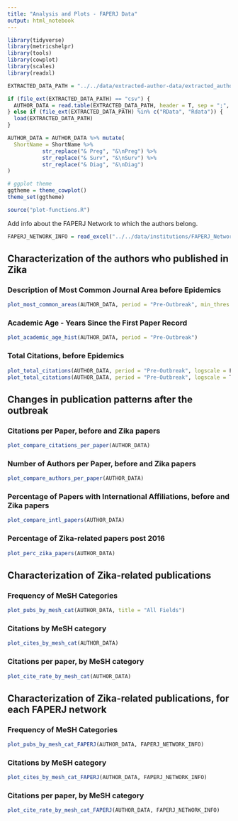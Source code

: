 ```yaml
---
title: "Analysis and Plots - FAPERJ Data"
output: html_notebook
---
```


```r
library(tidyverse)
library(metricshelpr)
library(tools)
library(cowplot)
library(scales)
library(readxl)

EXTRACTED_DATA_PATH = "../../data/extracted-author-data/extracted_author_data-faperj 02-04-2021.RData"

if (file_ext(EXTRACTED_DATA_PATH) == "csv") {
  AUTHOR_DATA = read.table(EXTRACTED_DATA_PATH, header = T, sep = ";", dec = ",")
} else if (file_ext(EXTRACTED_DATA_PATH) %in% c("RData", "Rdata")) {
  load(EXTRACTED_DATA_PATH)
}

AUTHOR_DATA = AUTHOR_DATA %>% mutate(
  ShortName = ShortName %>%
           str_replace("& Preg", "&\nPreg") %>%
           str_replace("& Surv", "&\nSurv") %>%
           str_replace("& Diag", "&\nDiag")
)

# ggplot theme
ggtheme = theme_cowplot()
theme_set(ggtheme)

source("plot-functions.R")
```

Add info about the FAPERJ Network to which the authors belong.
```r
FAPERJ_NETWORK_INFO = read_excel("../../data/institutions/FAPERJ_Networks.xlsx")
```


## Characterization of the authors who published in Zika

### Description of Most Common Journal Area before Epidemics
```r
plot_most_common_areas(AUTHOR_DATA, period = "Pre-Outbreak", min_thres = 0)
```


### Academic Age - Years Since the First Paper Record
```r
plot_academic_age_hist(AUTHOR_DATA, period = "Pre-Outbreak")
```

### Total Citations, before Epidemics
```r
plot_total_citations(AUTHOR_DATA, period = "Pre-Outbreak", logscale = F)
plot_total_citations(AUTHOR_DATA, period = "Pre-Outbreak", logscale = T)
```

## Changes in publication patterns after the outbreak

### Citations per Paper, before and Zika papers
```r
plot_compare_citations_per_paper(AUTHOR_DATA)
```

### Number of Authors per Paper, before and Zika papers
```r
plot_compare_authors_per_paper(AUTHOR_DATA)
```


### Percentage of Papers with International Affiliations, before and Zika papers
```r
plot_compare_intl_papers(AUTHOR_DATA)
```

### Percentage of Zika-related papers post 2016
```r
plot_perc_zika_papers(AUTHOR_DATA)
```

## Characterization of Zika-related publications

### Frequency of MeSH Categories

```r
plot_pubs_by_mesh_cat(AUTHOR_DATA, title = "All Fields")
```
### Citations by MeSH category

```r
plot_cites_by_mesh_cat(AUTHOR_DATA)
```

### Citations per paper, by MeSH category

```r
plot_cite_rate_by_mesh_cat(AUTHOR_DATA)
```

## Characterization of Zika-related publications, for each FAPERJ network

### Frequency of MeSH Categories

```r
plot_pubs_by_mesh_cat_FAPERJ(AUTHOR_DATA, FAPERJ_NETWORK_INFO)
```
### Citations by MeSH category

```r
plot_cites_by_mesh_cat_FAPERJ(AUTHOR_DATA, FAPERJ_NETWORK_INFO)
```

### Citations per paper, by MeSH category

```r
plot_cite_rate_by_mesh_cat_FAPERJ(AUTHOR_DATA, FAPERJ_NETWORK_INFO)
```

